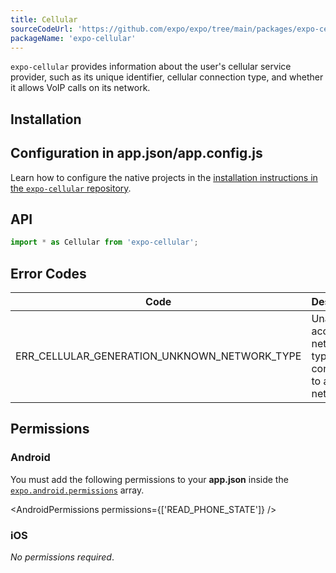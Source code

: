 ```yaml
---
title: Cellular
sourceCodeUrl: 'https://github.com/expo/expo/tree/main/packages/expo-cellular'
packageName: 'expo-cellular'
---
```



`expo-cellular` provides information about the user's cellular service provider, such as its unique identifier, cellular connection type, and whether it allows VoIP calls on its network.

<PlatformsSection android emulator ios web />

## Installation

<APIInstallSection />

## Configuration in app.json/app.config.js

<ConfigReactNative>

Learn how to configure the native projects in the [installation instructions in the `expo-cellular` repository](https://github.com/expo/expo/tree/main/packages/expo-cellular#installation-in-bare-react-native-projects).

</ConfigReactNative>

## API

```js
import * as Cellular from 'expo-cellular';
```

<APISection packageName="expo-cellular" apiName="Cellular" />

## Error Codes

| Code                                         | Description                                                          |
| -------------------------------------------- | -------------------------------------------------------------------- |
| ERR_CELLULAR_GENERATION_UNKNOWN_NETWORK_TYPE | Unable to access network type or not connected to a cellular network |

## Permissions

### Android

You must add the following permissions to your **app.json** inside the [`expo.android.permissions`](/versions/latest/config/app/#permissions) array.

<AndroidPermissions permissions={['READ_PHONE_STATE']} />

### iOS

_No permissions required_.
